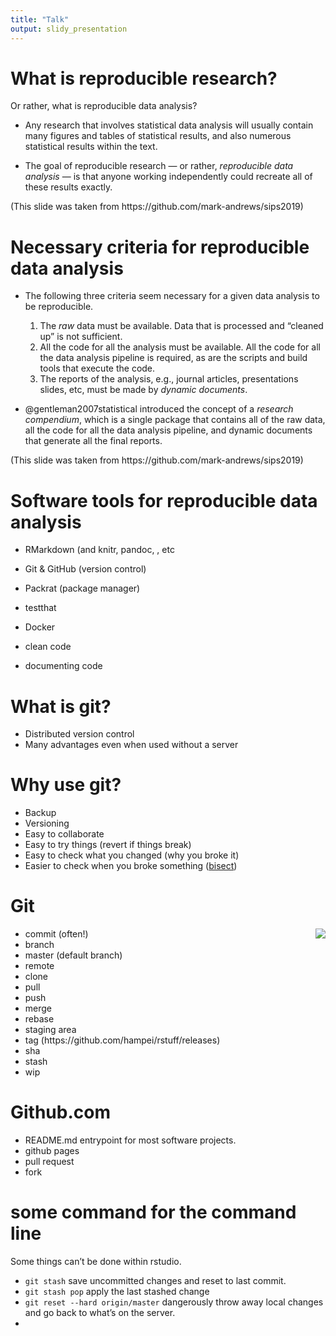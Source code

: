 ```yaml
---
title: "Talk"
output: slidy_presentation
---
```


# What is reproducible research?

Or rather, what is reproducible data analysis?

* Any research that involves statistical data analysis will usually contain many figures and tables of statistical results, and also numerous statistical results within the text. 

* The goal of reproducible research --- or rather, *reproducible data analysis* --- is that anyone working independently could recreate all of these results exactly.


(This slide was taken from https://github.com/mark-andrews/sips2019)

# Necessary criteria for reproducible data analysis

* The following three criteria seem necessary for a given data analysis to be reproducible.

  1. The *raw* data must be available. Data that is processed and "cleaned up" is not sufficient. 
  2. All the code for all the analysis must be available. All the code for all the data analysis pipeline is required, as are the scripts and build tools that execute the code. 
  3. The reports of the analysis, e.g., journal articles, presentations slides, etc, must be made by *dynamic documents*. 

* @gentleman2007statistical introduced the concept of a *research compendium*, which is a single package that contains all of the raw data, all the code for all the data analysis pipeline, and dynamic documents that generate all the final reports.


(This slide was taken from https://github.com/mark-andrews/sips2019)

# Software tools for reproducible data analysis

  * RMarkdown (and knitr, pandoc, \LaTeX, etc
  * Git & GitHub (version control)
  * Packrat (package manager)
  * testthat
  * Docker

  * clean code
  * documenting code
  
# What is git?

* Distributed version control
* Many advantages even when used without a server

# Why use git?

* Backup
* Versioning
* Easy to collaborate
* Easy to try things (revert if things break)
* Easy to check what you changed (why you broke it)
* Easier to check when you broke something ([bisect](https://git-scm.com/docs/git-bisect "Click when you need it"))

# Git

<img src="images/git_branches.png" style="float: right" />

* commit (often!)
* branch
* master (default branch)
* remote
* clone
* pull
* push
* merge
* rebase
* staging area
* tag (https://github.com/hampei/rstuff/releases)
* sha
* stash
* wip

# Github.com

* README.md entrypoint for most software projects.
* github pages
* pull request
* fork


# some command for the command line

Some things can't be done within rstudio.

* `git stash` save uncommitted changes and reset to last commit.
* `git stash pop` apply the last stashed change 
* `git reset --hard origin/master` dangerously throw away local changes and go back to what's on the server.
* 